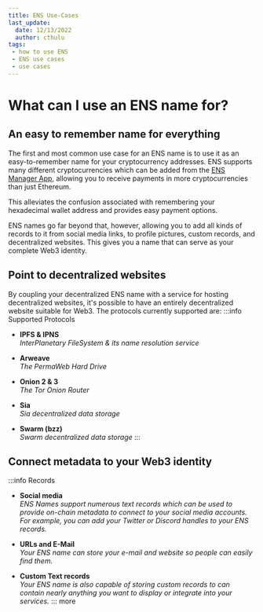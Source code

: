 ```yaml
---
title: ENS Use-Cases
last_update:
  date: 12/13/2022
  author: cthulu
tags:
 - how to use ENS
 - ENS use cases
 - use cases
---
```



# What can I use an ENS name for?

## An easy to remember name for everything
The first and most common use case for an ENS name is to use it as an easy-to-remember name for your cryptocurrency addresses.
ENS supports many different cryptocurrencies which can be added from the [ENS Manager App](https://app.ens.domains), allowing you to receive payments in more cryptocurrencies than just Ethereum.

This alleviates the confusion associated with remembering your hexadecimal wallet address and provides easy payment options.

ENS names go far beyond that, however, allowing you to add all kinds of records to it from social media links, to profile pictures, custom records, and decentralized websites.
This gives you a name that can serve as your complete Web3 identity.

## Point to decentralized websites
By coupling your decentralized ENS name with a service for hosting decentralized websites, it's possible to have an entirely decentralized website suitable for Web3. The protocols currently supported are:
:::info Supported Protocols
 - **IPFS & IPNS**  
 *InterPlanetary FileSystem & its name resolution service*

 - **Arweave**  
 *The PermaWeb Hard Drive*

 - **Onion 2 & 3**  
 *The Tor Onion Router*

 - **Sia**  
 *Sia decentralized data storage*

 - **Swarm (bzz)**  
 *Swarm decentralized data storage*
:::

## Connect metadata to your Web3 identity
:::info Records
 - **Social media**  
 *ENS Names support numerous text records which can be used to provide on-chain metadata to connect to your social media accounts. For example, you can add your Twitter or Discord handles to your ENS records.*

 - **URLs and E-Mail**  
 *Your ENS name can store your e-mail and website so people can easily find them.*

 - **Custom Text records**  
 *Your ENS name is also capable of storing custom records to can contain nearly anything you want to display or integrate into your services.*
::: more